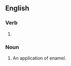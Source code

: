 ==English==

===Verb===
{{head|en|verb form}}

# {{lb|en|British}} {{present participle of|en|enamel|nocat=1}}

===Noun===
{{en-noun}}

# An application of enamel.